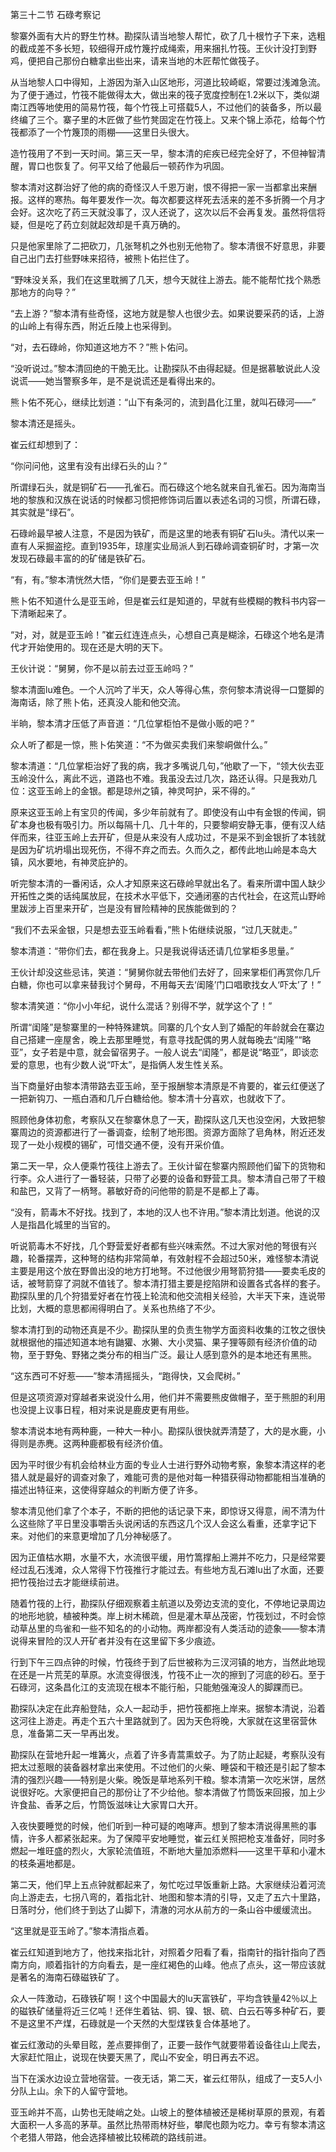 

第三十二节 石碌考察记

黎寨外面有大片的野生竹林。勘探队请当地黎人帮忙，砍了几十根竹子下来，选粗的截成差不多长短，较细得开成竹篾拧成绳索，用来捆扎竹筏。王伙计没打到野鸡，便把自己那份白糖拿出些出来，请来当地的木匠帮忙做筏子。

从当地黎人口中得知，上游因为渐入山区地形，河道比较崎岖，常要过浅滩急流。为了便于通过，竹筏不能做得太大，做出来的筏子宽度控制在1.2米以下，类似湖南江西等地使用的简易竹筏，每个竹筏上可搭载5人，不过他们的装备多，所以最终编了三个。寨子里的木匠做了些竹凳固定在竹筏上。又来个锦上添花，给每个竹筏都添了一个竹篾顶的雨棚――这里日头很大。

造竹筏用了不到一天时间。第三天一早，黎本清的疟疾已经完全好了，不但神智清醒，胃口也恢复了。何平又给了他最后一顿药作为巩固。

黎本清对这群治好了他的病的奇怪汉人千恩万谢，恨不得把一家一当都拿出来酬报。这样的寒热。每年要发作一次。每次都要这样死去活来的差不多折腾一个月才会好。这次吃了药三天就没事了，汉人还说了，这次以后不会再复发。虽然将信将疑，但是吃了药立刻就起效却是千真万确的。

只是他家里除了二把砍刀，几张弩机之外也别无他物了。黎本清很不好意思，非要自己出门去打些野味来招待，被熊卜佑拦住了。

“野味没关系，我们在这里耽搁了几天，想今天就往上游去。能不能帮忙找个熟悉那地方的向导？”

“去上游？”黎本清有些奇怪，这地方就是黎人也很少去。如果说要采药的话，上游的山岭上有得东西，附近丘陵上也采得到。

“对，去石碌岭，你知道这地方不？”熊卜佑问。

“没听说过。”黎本清回绝的干脆无比。让勘探队不由得起疑。但是据慕敏说此人没说谎――她当警察多年，是不是说谎还是看得出来的。

熊卜佑不死心，继续比划道：“山下有条河的，流到昌化江里，就叫石碌河――”

黎本清还是摇头。

崔云红却想到了：

“你问问他，这里有没有出绿石头的山？”

所谓绿石头，就是铜矿石――孔雀石。而石碌这个地名就来自孔雀石。因为海南当地的黎族和汉族在说话的时候都习惯把修饰词后置以表述名词的习惯，所谓石碌，其实就是“绿石”。

石碌岭最早被人注意，不是因为铁矿，而是这里的地表有铜矿石lu头。清代以来一直有人采掘盗挖。直到1935年，琼崖实业局派人到石碌岭调查铜矿时，才第一次发现石碌最丰富的的矿储是铁矿石。

“有，有。”黎本清恍然大悟，“你们是要去亚玉岭！”

熊卜佑不知道什么是亚玉岭，但是崔云红是知道的，早就有些模糊的教科书内容一下清晰起来了。

“对，对，就是亚玉岭！”崔云红连连点头，心想自己真是糊涂，石碌这个地名是清代才开始使用的。现在还是大明的天下。

王伙计说：“舅舅，你不是以前去过亚玉岭吗？”

黎本清面lu难色。一个人沉吟了半天，众人等得心焦，奈何黎本清说得一口蹩脚的海南话，除了熊卜佑，还真没人能和他交流。

半晌，黎本清才压低了声音道：“几位掌柜怕不是做小贩的吧？”

众人听了都是一惊，熊卜佑笑道：“不为做买卖我们来黎峒做什么。”

黎本清道：“几位掌柜治好了我的病，我才多嘴说几句，”他歇了一下，“领大伙去亚玉岭没什么，离此不远，道路也不难。我虽没去过几次，路还认得。只是我劝几位：这亚玉岭上的金银。都是琼州之镇，神灵呵护，采不得的。”

原来这亚玉岭上有宝贝的传闻，多少年前就有了。即使没有山中有金银的传闻，铜矿本身也极有吸引力。所以每隔十几、几十年的，只要黎峒安静无事，便有汉人结伴而来，往亚玉岭上去开矿，但是从来没有人成功过，不是采不到金银折了本钱就是因为矿坑坍塌出现死伤，不得不弃之而去。久而久之，都传此地山岭是本岛大镇，风水要地，有神灵庇护的。

听完黎本清的一番闲话，众人才知原来这石碌岭早就出名了。看来所谓中国人缺少开拓性之类的话纯属放屁，在技术水平低下，交通闭塞的古代社会，在这荒山野岭里跋涉上百里来开矿，岂是没有冒险精神的民族能做到的？

“我们不去采金银，只是想去亚玉岭看看，”熊卜佑继续说服，“过几天就走。”

黎本清道：“带你们去，都在我身上。只是我说得话还请几位掌柜多思量。”

王伙计却没这些忌讳，笑道：“舅舅你就去带他们去好了，回来掌柜们再赏你几斤白糖，你也可以拿来替我讨个舅母，不用每天去‘闺隆’门口唱歌找女人‘吓太’了！”

黎本清笑道：“你小小年纪，说什么混话？别得不学，就学这个了！”

所谓“闺隆”是黎寨里的一种特殊建筑。同寨的几个女人到了婚配的年龄就会在寨边自己搭建一座屋舍，晚上去那里睡觉，有意寻找配偶的男人就每晚去“闺隆”“略亚”，女子若是中意，就会留宿男子。一般人说去“闺隆”，都是说“略亚”，即谈恋爱的意思，也有少数人说“吓太”，是指俩人发生性关系。

当下商量好由黎本清带路去亚玉岭，至于报酬黎本清原是不肯要的，崔云红便送了一把新钩刀、一瓶白酒和几斤白糖给他。黎本清十分喜欢，也就收下了。

照顾他身体初愈，考察队又在黎寨休息了一天，勘探队这几天也没空闲，大致把黎寨周边的资源都进行了一番调查，绘制了地形图。资源方面除了皂角林，附近还发现了一处小规模的锡矿，可惜交通不便，没有开采价值。

第二天一早，众人便乘竹筏往上游去了。王伙计留在黎寨内照顾他们留下的货物和行李。众人进行了一番轻装，只带了必要的设备和野营工具。黎本清自己带了干粮和盐巴，又背了一柄弩。慕敏好奇的问他带的箭是不是都上了毒。

“没有，箭毒木不好找。找到了，本地的汉人也不许用。”黎本清比划道。他说的汉人是指昌化城里的当官的。

听说箭毒木不好找，几个野营爱好者都有些兴味索然。不过大家对他的弩很有兴趣，轮番摆弄，这种弩的结构非常简单，有效射程不会超过50米，难怪黎本清说主要是用这个放在野兽出没的地方打地弩。不过他很少用弩箭狩猎――要卖毛皮的话，被弩箭穿了洞就不值钱了。黎本清打猎主要是挖陷阱和设置各式各样的套子。勘探队里的几个狩猎爱好者在竹筏上轮流和他交流相关经验，大半天下来，连说带比划，大概的意思都闹得明白了。关系也热络了不少。

黎本清打到的动物还真是不少。勘探队里的负责生物学方面资料收集的江牧之很快就根据他的描述知道本地有鼬獾、水獭、大小灵猫、果子狸等颇有经济价值的动物，至于野兔、野猪之类分布的相当广泛。最让人感到意外的是本地还有黑熊。

“这东西可不好惹――”黎本清摇摇头，“跑得快，又会爬树。”

但是这项资源对穿越者来说没什么用，他们并不需要熊皮做帽子，至于熊胆的利用也没提上议事日程，相对来说是鹿皮更有用些。

黎本清说本地有两种鹿，一种大一种小。勘探队很快就弄清楚了，大的是水鹿，小得则是赤麂。这两种鹿都极有经济价值。

因为平时很少有机会给林业方面的专业人士进行野外动物考察，象黎本清这样的老猎人就是最好的调查对象了，难能可贵的是他对每一种猎获得动物都能相当准确的描述出特征来，这使得穿越众的判断方便了许多。

黎本清见他们拿了个本子，不断的把他的话记录下来，即惊讶又得意，闹不清为什么这些除了平日里没事嚼舌头说闲话的东西这几个汉人会这么看重，还拿字记下来。对他们的来意更增加了几分神秘感了。

因为正值枯水期，水量不大，水流很平缓，用竹篙撑船上溯并不吃力，只是经常要经过乱石浅滩，众人常得下竹筏推行才能过去。有些地方乱石滩lu出了水面，还要把竹筏抬过去才能继续前进。

随着竹筏的上行，勘探队仔细观察着主航道以及旁边支流的变化，不停地记录周边的地形地貌，植被种类。岸上树木稀疏，但是灌木草丛茂密，竹筏划过，不时会惊动草丛里的鸟雀和一些不知名的的小动物。两岸都没有人类活动的迹象――黎本清说得来冒险的汉人开矿者并没有在这里留下多少痕迹。

行到下午三四点钟的时候，竹筏终于到了后世被称为三汊河镇的地方，当然此地现在还是一片荒芜的草原。水流变得很浅，竹筏不止一次的擦到了河底的砂石。至于石碌河，这条昌化江的支流现在根本不能行船，只能勉强淹没人的脚踝而已。

勘探队决定在此弃船登陆，众人一起动手，把竹筏都拖上岸来。据黎本清说，沿着这河往上游走。再走个五六十里路就到了。因为天色将晚，大家就在这里宿营休息，准备第二天一早再出发。

勘探队在营地升起一堆篝火，点着了许多青蒿熏蚊子。为了防止起疑，考察队没有把太过惹眼的装备器材拿出来使用。不过他们的火柴、睡袋和干粮还是引起了黎本清的强烈兴趣――特别是火柴。晚饭是草地系列干粮。黎本清第一次吃米饼，居然说很好吃。大家便把自己的那份让了不少给他。黎本清做了竹筒饭来回报，加上少许食盐、香茅之后，竹筒饭滋味让大家胃口大开。

入夜快要睡觉的时候，他们听到一种可疑的咆哮声。想到了黎本清说得黑熊的事情，许多人都紧张起来。为了保障平安地睡觉，崔云红关照把枪支准备好，同时多燃起一堆旺盛的烈火，大家轮流值班，不断地大量加添燃料――这里干草和小灌木的枝条遍地都是。

第二天，他们早上五点钟就都起来了，匆忙吃过早饭重新上路。大家继续沿着河流向上游走去，七拐八弯的，着指北针、地图和黎本清的引导，又走了五六十里路，日落时分，他们终于到达了山脚下，清澈的河水从前方的一条山谷中缓缓流出。

“这里就是亚玉岭了。”黎本清指点着。

崔云红知道到地方了，他找来指北针，对照着夕阳看了看，指南针的指针指向了西南方向，顺着指针的方向看去，是一座红褐色的山峰。他点了点头，这一带应该就是著名的海南石碌磁铁矿了。

众人一阵激动，石碌铁矿啊！这个中国最大的lu天富铁矿，平均含铁量42％以上的磁铁矿储量将近三亿吨！还伴生着钴、铜、镍、银、硫、白云石等多种矿石，要不是这里不产煤，石碌就是一个天然的大型煤铁复合体基地了。

崔云红激动的头晕目眩，差点要摔倒了，正要一鼓作气就要带着设备往山上爬去，大家赶忙阻止，说现在快要天黑了，爬山不安全，明日再去不迟。

当下在溪水边设立营地宿营。一夜无话，第二天，崔云红带队，组成了一支5人小分队上山。余下的人留守营地。

亚玉岭并不高，山势也无陡峭之处。山坡上的整体植被还是稀树草原的景观，有着大面积一人多高的茅草。虽然比热带雨林好些，攀爬也颇为吃力。幸亏有黎本清这个老猎人带路，他会选择植被比较稀疏的路线前进。

